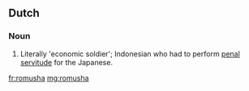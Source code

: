 ==Dutch==

===Noun===
{{nl-noun|g|romusha's|romushaatje}}

# Literally 'economic soldier'; Indonesian who had to perform [[penal]] [[servitude]] for the Japanese.

[[fr:romusha]]
[[mg:romusha]]